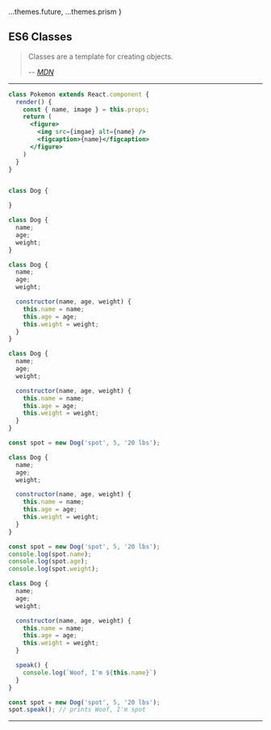 
  ...themes.future,
  ...themes.prism
}

## ES6 Classes

> Classes are a template for creating objects.
>
> -- <cite>[MDN](https://developer.mozilla.org/en-US/docs/Web/JavaScript/Reference/Classes)</cite>

---

<CodeSurfer theme={vsDark}>

```jsx showNumbers title="Classes" subtitle="classes are object templates"
class Pokemon extends React.component {
  render() {
    const { name, image } = this.props;
    return (
      <figure>
        <img src={imgae} alt={name} />
        <figcaption>{name}</figcaption>
      </figure>
    )
  }
}
```

```diff 5:8 showNumbers title="Classes" subtitle="here we have a template that can be used to reliable create a figure"
```

```js showNumbers title="Classes" subtitle="let's create a dog template"
class Dog {

}
```

```js 2:4 showNumbers title="Classes" subtitle="a dog has a name, age, and weight"
class Dog {
  name;
  age;
  weight;
}
```

```js 6:10 showNumbers title="Classes" subtitle="when we construct a new Dog we want to set name, age, weight"
class Dog {
  name;
  age;
  weight;

  constructor(name, age, weight) {
    this.name = name;
    this.age = age;
    this.weight = weight;
  }
}
```

```js 13 showNumbers title="Classes" subtitle="we can construct a new dog"
class Dog {
  name;
  age;
  weight;

  constructor(name, age, weight) {
    this.name = name;
    this.age = age;
    this.weight = weight;
  }
}

const spot = new Dog('spot', 5, '20 lbs');
```

```js 14:16 showNumbers title="Classes" subtitle="our new dog has a name, age, and weight"
class Dog {
  name;
  age;
  weight;

  constructor(name, age, weight) {
    this.name = name;
    this.age = age;
    this.weight = weight;
  }
}

const spot = new Dog('spot', 5, '20 lbs');
console.log(spot.name);
console.log(spot.age);
console.log(spot.weight);
```

```js 12:14,18 showNumbers title="Classes" subtitle="we can add methods to our template"
class Dog {
  name;
  age;
  weight;

  constructor(name, age, weight) {
    this.name = name;
    this.age = age;
    this.weight = weight;
  }

  speak() {
    console.log(`Woof, I'm ${this.name}`)
  }
}

const spot = new Dog('spot', 5, '20 lbs');
spot.speak(); // prints Woof, I'm spot
```

</CodeSurfer>

---
